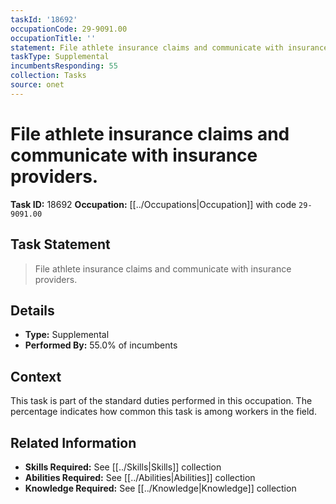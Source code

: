 ```yaml
---
taskId: '18692'
occupationCode: 29-9091.00
occupationTitle: ''
statement: File athlete insurance claims and communicate with insurance providers.
taskType: Supplemental
incumbentsResponding: 55
collection: Tasks
source: onet
---
```

# File athlete insurance claims and communicate with insurance providers.

**Task ID:** 18692
**Occupation:** [[../Occupations|Occupation]] with code `29-9091.00`

## Task Statement

> File athlete insurance claims and communicate with insurance providers.

## Details

- **Type:** Supplemental
- **Performed By:** 55.0% of incumbents

## Context

This task is part of the standard duties performed in this occupation. The percentage indicates how common this task is among workers in the field.

## Related Information

- **Skills Required:** See [[../Skills|Skills]] collection
- **Abilities Required:** See [[../Abilities|Abilities]] collection
- **Knowledge Required:** See [[../Knowledge|Knowledge]] collection
